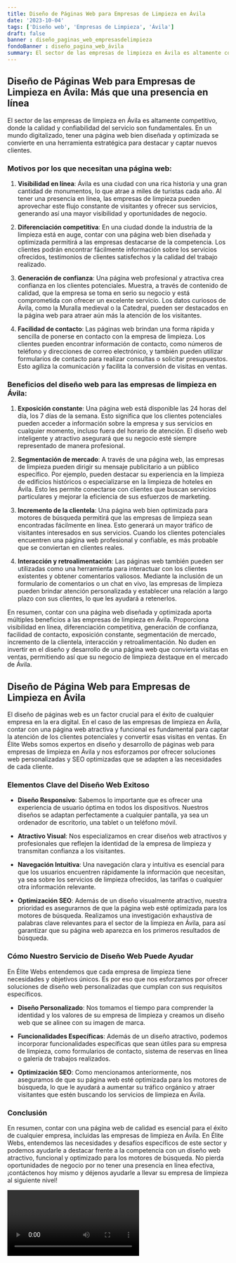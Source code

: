 ```yaml
---
title: Diseño de Páginas Web para Empresas de Limpieza en Ávila
date: '2023-10-04'
tags: ['Diseño web', 'Empresas de Limpieza', 'Ávila']
draft: false
banner : diseño_paginas_web_empresasdelimpieza
fondoBanner : diseño_pagina_web_ávila
summary: El sector de las empresas de limpieza en Ávila es altamente competitivo, donde la calidad y confiabilidad del servicio son fundamentales. En un mundo digitalizado, tener una página web bien diseñada y optimizada se convierte en una herramienta estratégica para destacar y captar nuevos clientes.
---
```


## Diseño de Páginas Web para Empresas de Limpieza en Ávila: Más que una presencia en línea

El sector de las empresas de limpieza en Ávila es altamente competitivo, donde la calidad y confiabilidad del servicio son fundamentales. En un mundo digitalizado, tener una página web bien diseñada y optimizada se convierte en una herramienta estratégica para destacar y captar nuevos clientes.

### Motivos por los que necesitan una página web:

1. **Visibilidad en línea**: Ávila es una ciudad con una rica historia y una gran cantidad de monumentos, lo que atrae a miles de turistas cada año. Al tener una presencia en línea, las empresas de limpieza pueden aprovechar este flujo constante de visitantes y ofrecer sus servicios, generando así una mayor visibilidad y oportunidades de negocio.

2. **Diferenciación competitiva**: En una ciudad donde la industria de la limpieza está en auge, contar con una página web bien diseñada y optimizada permitirá a las empresas destacarse de la competencia. Los clientes podrán encontrar fácilmente información sobre los servicios ofrecidos, testimonios de clientes satisfechos y la calidad del trabajo realizado.

3. **Generación de confianza**: Una página web profesional y atractiva crea confianza en los clientes potenciales. Muestra, a través de contenido de calidad, que la empresa se toma en serio su negocio y está comprometida con ofrecer un excelente servicio. Los datos curiosos de Ávila, como la Muralla medieval o la Catedral, pueden ser destacados en la página web para atraer aún más la atención de los visitantes.

4. **Facilidad de contacto**: Las páginas web brindan una forma rápida y sencilla de ponerse en contacto con la empresa de limpieza. Los clientes pueden encontrar información de contacto, como números de teléfono y direcciones de correo electrónico, y también pueden utilizar formularios de contacto para realizar consultas o solicitar presupuestos. Esto agiliza la comunicación y facilita la conversión de visitas en ventas.

### Beneficios del diseño web para las empresas de limpieza en Ávila:

1. **Exposición constante**: Una página web está disponible las 24 horas del día, los 7 días de la semana. Esto significa que los clientes potenciales pueden acceder a información sobre la empresa y sus servicios en cualquier momento, incluso fuera del horario de atención. El diseño web inteligente y atractivo asegurará que su negocio esté siempre representado de manera profesional.

2. **Segmentación de mercado**: A través de una página web, las empresas de limpieza pueden dirigir su mensaje publicitario a un público específico. Por ejemplo, pueden destacar su experiencia en la limpieza de edificios históricos o especializarse en la limpieza de hoteles en Ávila. Esto les permite conectarse con clientes que buscan servicios particulares y mejorar la eficiencia de sus esfuerzos de marketing.

3. **Incremento de la clientela**: Una página web bien optimizada para motores de búsqueda permitirá que las empresas de limpieza sean encontradas fácilmente en línea. Esto generará un mayor tráfico de visitantes interesados en sus servicios. Cuando los clientes potenciales encuentren una página web profesional y confiable, es más probable que se conviertan en clientes reales.

4. **Interacción y retroalimentación**: Las páginas web también pueden ser utilizadas como una herramienta para interactuar con los clientes existentes y obtener comentarios valiosos. Mediante la inclusión de un formulario de comentarios o un chat en vivo, las empresas de limpieza pueden brindar atención personalizada y establecer una relación a largo plazo con sus clientes, lo que les ayudará a retenerlos.

En resumen, contar con una página web diseñada y optimizada aporta múltiples beneficios a las empresas de limpieza en Ávila. Proporciona visibilidad en línea, diferenciación competitiva, generación de confianza, facilidad de contacto, exposición constante, segmentación de mercado, incremento de la clientela, interacción y retroalimentación. No duden en invertir en el diseño y desarrollo de una página web que convierta visitas en ventas, permitiendo así que su negocio de limpieza destaque en el mercado de Ávila.

<GifSeo />

<Cta />

## Diseño de Página Web para Empresas de Limpieza en Ávila

El diseño de páginas web es un factor crucial para el éxito de cualquier empresa en la era digital. En el caso de las empresas de limpieza en Ávila, contar con una página web atractiva y funcional es fundamental para captar la atención de los clientes potenciales y convertir esas visitas en ventas. En Élite Webs somos expertos en diseño y desarrollo de páginas web para empresas de limpieza en Ávila y nos esforzamos por ofrecer soluciones web personalizadas y SEO optimizadas que se adapten a las necesidades de cada cliente.

### Elementos Clave del Diseño Web Exitoso

- **Diseño Responsivo**: Sabemos lo importante que es ofrecer una experiencia de usuario óptima en todos los dispositivos. Nuestros diseños se adaptan perfectamente a cualquier pantalla, ya sea un ordenador de escritorio, una tablet o un teléfono móvil.

- **Atractivo Visual**: Nos especializamos en crear diseños web atractivos y profesionales que reflejen la identidad de la empresa de limpieza y transmitan confianza a los visitantes.

- **Navegación Intuitiva**: Una navegación clara y intuitiva es esencial para que los usuarios encuentren rápidamente la información que necesitan, ya sea sobre los servicios de limpieza ofrecidos, las tarifas o cualquier otra información relevante.

- **Optimización SEO**: Además de un diseño visualmente atractivo, nuestra prioridad es asegurarnos de que la página web esté optimizada para los motores de búsqueda. Realizamos una investigación exhaustiva de palabras clave relevantes para el sector de la limpieza en Ávila, para así garantizar que su página web aparezca en los primeros resultados de búsqueda.

### Cómo Nuestro Servicio de Diseño Web Puede Ayudar

En Élite Webs entendemos que cada empresa de limpieza tiene necesidades y objetivos únicos. Es por eso que nos esforzamos por ofrecer soluciones de diseño web personalizadas que cumplan con sus requisitos específicos.

- **Diseño Personalizado**: Nos tomamos el tiempo para comprender la identidad y los valores de su empresa de limpieza y creamos un diseño web que se alinee con su imagen de marca.

- **Funcionalidades Específicas**: Además de un diseño atractivo, podemos incorporar funcionalidades específicas que sean útiles para su empresa de limpieza, como formularios de contacto, sistema de reservas en línea o galería de trabajos realizados.

- **Optimización SEO**: Como mencionamos anteriormente, nos aseguramos de que su página web esté optimizada para los motores de búsqueda, lo que le ayudará a aumentar su tráfico orgánico y atraer visitantes que estén buscando los servicios de limpieza en Ávila.

### Conclusión

En resumen, contar con una página web de calidad es esencial para el éxito de cualquier empresa, incluidas las empresas de limpieza en Ávila. En Élite Webs, entendemos las necesidades y desafíos específicos de este sector y podemos ayudarle a destacar frente a la competencia con un diseño web atractivo, funcional y optimizado para los motores de búsqueda. No pierda oportunidades de negocio por no tener una presencia en línea efectiva, ¡contáctenos hoy mismo y déjenos ayudarle a llevar su empresa de limpieza al siguiente nivel!

<Video />

<CtaBot job='Empresas de Limpieza' city='Ávila'/>

<Gmaps query='Ávila+españa+maps' />